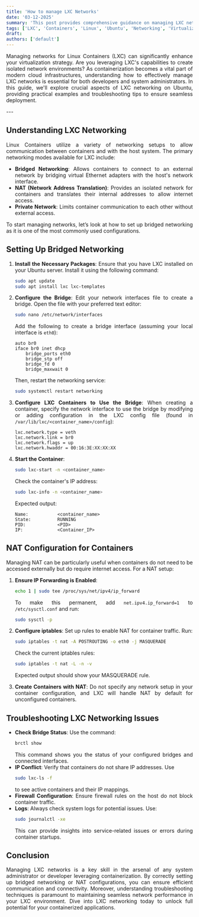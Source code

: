```yaml
---
title: 'How to manage LXC Networks'
date: '03-12-2025'
summary: 'This post provides comprehensive guidance on managing LXC networks, including configuration, troubleshooting, and practical examples for efficient container networking.'
tags: ['LXC', 'Containers', 'Linux', 'Ubuntu', 'Networking', 'Virtualization', 'Network Configuration']
draft: 
authors: ['default']
---
```


<div align="justify">

Managing networks for Linux Containers (LXC) can significantly enhance your virtualization strategy. Are you leveraging LXC's capabilities to create isolated network environments? As containerization becomes a vital part of modern cloud infrastructures, understanding how to effectively manage LXC networks is essential for both developers and system administrators. In this guide, we'll explore crucial aspects of LXC networking on Ubuntu, providing practical examples and troubleshooting tips to ensure seamless deployment.

</div>
---

<div align="justify">

## Understanding LXC Networking

Linux Containers utilize a variety of networking setups to allow communication between containers and with the host system. The primary networking modes available for LXC include:
- **Bridged Networking**: Allows containers to connect to an external network by bridging virtual Ethernet adapters with the host's network interface.
- **NAT (Network Address Translation)**: Provides an isolated network for containers and translates their internal addresses to allow internet access.
- **Private Network**: Limits container communication to each other without external access.

To start managing networks, let’s look at how to set up bridged networking as it is one of the most commonly used configurations.

## Setting Up Bridged Networking

1. **Install the Necessary Packages**: Ensure that you have LXC installed on your Ubuntu server. Install it using the following command:
   ```bash
   sudo apt update
   sudo apt install lxc lxc-templates
   ```
   
2. **Configure the Bridge**: Edit your network interfaces file to create a bridge. Open the file with your preferred text editor:
   ```bash
   sudo nano /etc/network/interfaces
   ```
   Add the following to create a bridge interface (assuming your local interface is `eth0`):
   ```plaintext
   auto br0
   iface br0 inet dhcp
       bridge_ports eth0
       bridge_stp off
       bridge_fd 0
       bridge_maxwait 0
   ```
   
   Then, restart the networking service:
   ```bash
   sudo systemctl restart networking
   ```

3. **Configure LXC Containers to Use the Bridge**: When creating a container, specify the network interface to use the bridge by modifying or adding configuration in the LXC config file (found in `/var/lib/lxc/<container_name>/config`):
   ```plaintext
   lxc.network.type = veth
   lxc.network.link = br0
   lxc.network.flags = up
   lxc.network.hwaddr = 00:16:3E:XX:XX:XX
   ```

4. **Start the Container**:
   ```bash
   sudo lxc-start -n <container_name>
   ```
   Check the container's IP address:
   ```bash
   sudo lxc-info -n <container_name>
   ```
   Expected output:
   ```plaintext
   Name:           <container_name>
   State:          RUNNING
   PID:            <PID>
   IP:             <Container_IP>
   ```

## NAT Configuration for Containers
Managing NAT can be particularly useful when containers do not need to be accessed externally but do require internet access. For a NAT setup:

1. **Ensure IP Forwarding is Enabled**:
   ```bash
   echo 1 | sudo tee /proc/sys/net/ipv4/ip_forward
   ```
   To make this permanent, add `net.ipv4.ip_forward=1` to `/etc/sysctl.conf` and run:
   ```bash
   sudo sysctl -p
   ```

2. **Configure iptables**:
   Set up rules to enable NAT for container traffic. Run:
   ```bash
   sudo iptables -t nat -A POSTROUTING -o eth0 -j MASQUERADE
   ```
   Check the current iptables rules:
   ```bash
   sudo iptables -t nat -L -n -v
   ```
   Expected output should show your MASQUERADE rule.

3. **Create Containers with NAT**: Do not specify any network setup in your container configuration, and LXC will handle NAT by default for unconfigured containers.

## Troubleshooting LXC Networking Issues
- **Check Bridge Status**: Use the command:
   ```bash
   brctl show
   ```
   This command shows you the status of your configured bridges and connected interfaces.
- **IP Conflict**: Verify that containers do not share IP addresses. Use 
   ```bash
   sudo lxc-ls -f
   ```
   to see active containers and their IP mappings.
- **Firewall Configuration**: Ensure firewall rules on the host do not block container traffic.
- **Logs**: Always check system logs for potential issues. Use:
   ```bash
   sudo journalctl -xe
   ```
   This can provide insights into service-related issues or errors during container startups.

## Conclusion
Managing LXC networks is a key skill in the arsenal of any system administrator or developer leveraging containerization. By correctly setting up bridged networking or NAT configurations, you can ensure efficient communication and connectivity. Moreover, understanding troubleshooting techniques is paramount to maintaining seamless network performance in your LXC environment. Dive into LXC networking today to unlock full potential for your containerized applications.

</div>